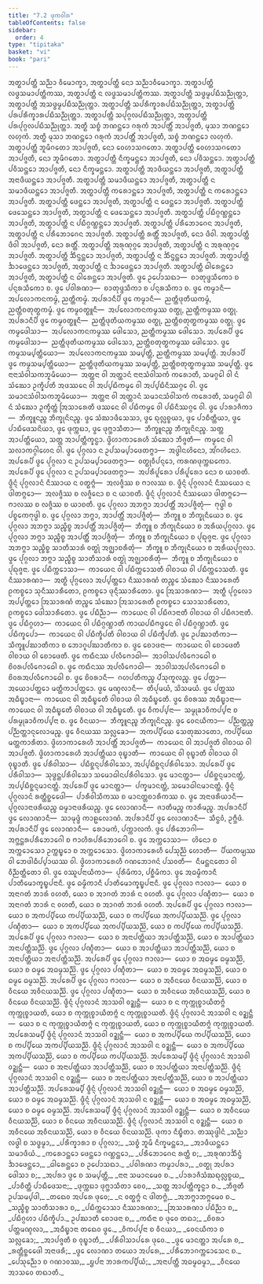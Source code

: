 ```yaml
---
title: "7.2 ᨴᩩᨠᩅᩤᩁ"
tableOfContents: false
sidebar:
  order: 4
type: "tipitaka"
basket: "vi"
book: "pari"
---
```



<DynamicBreadcrumb />

<Division number="322" book="pari">

<Paragraph number="1446" book="pari">
ᩋᨲ᩠ᨳᩣᨸᨲ᩠ᨲᩥ ᩈᨬ᩠ᨬᩣ ᩅᩥᨾᩮᩣᨠ᩠ᨡᩣ, ᩋᨲ᩠ᨳᩣᨸᨲ᩠ᨲᩥ ᨶᩮᩣ ᩈᨬ᩠ᨬᩣᩅᩥᨾᩮᩣᨠ᩠ᨡᩣ. ᩋᨲ᩠ᨳᩣᨸᨲ᩠ᨲᩥ ᩃᨴ᩠ᨵᩈᨾᩣᨸᨲ᩠ᨲᩥᨠᩔ, ᩋᨲ᩠ᨳᩣᨸᨲ᩠ᨲᩥ ᨶ ᩃᨴ᩠ᨵᩈᨾᩣᨸᨲ᩠ᨲᩥᨠᩔ. ᩋᨲ᩠ᨳᩣᨸᨲ᩠ᨲᩥ ᩈᨴ᩠ᨵᨾ᩠ᨾᨸᨭᩥᩈᨬ᩠ᨬᩩᨲ᩠ᨲᩣ, ᩋᨲ᩠ᨳᩣᨸᨲ᩠ᨲᩥ ᩋᩈᨴ᩠ᨵᨾ᩠ᨾᨸᨭᩥᩈᨬ᩠ᨬᩩᨲ᩠ᨲᩣ. ᩋᨲ᩠ᨳᩣᨸᨲ᩠ᨲᩥ ᩈᨸᩁᩥᨠ᩠ᨡᩣᩁᨸᨭᩥᩈᨬ᩠ᨬᩩᨲ᩠ᨲᩣ, ᩋᨲ᩠ᨳᩣᨸᨲ᩠ᨲᩥ ᨸᩁᨸᩁᩥᨠ᩠ᨡᩣᩁᨸᨭᩥᩈᨬ᩠ᨬᩩᨲ᩠ᨲᩣ. ᩋᨲ᩠ᨳᩣᨸᨲ᩠ᨲᩥ ᩈᨸᩩᨣ᩠ᨣᩃᨸᨭᩥᩈᨬ᩠ᨬᩩᨲ᩠ᨲᩣ, ᩋᨲ᩠ᨳᩣᨸᨲ᩠ᨲᩥ ᨸᩁᨸᩩᨣ᩠ᨣᩃᨸᨭᩥᩈᨬ᩠ᨬᩩᨲ᩠ᨲᩣ. ᩋᨲ᩠ᨳᩥ ᩈᨧ᩠ᨧᩴ ᨽᨱᨶ᩠ᨲᩮᩣ ᨣᩁᩩᨠᩴ ᩋᩣᨸᨲ᩠ᨲᩥᩴ ᩋᩣᨸᨩ᩠ᨩᨲᩥ, ᨾᩩᩈᩣ ᨽᨱᨶ᩠ᨲᩮᩣ ᩃᩉᩩᨠᩴ. ᩋᨲ᩠ᨳᩥ ᨾᩩᩈᩣ ᨽᨱᨶ᩠ᨲᩮᩣ ᨣᩁᩩᨠᩴ ᩋᩣᨸᨲ᩠ᨲᩥᩴ ᩋᩣᨸᨩ᩠ᨩᨲᩥ, ᩈᨧ᩠ᨧᩴ ᨽᨱᨶ᩠ᨲᩮᩣ ᩃᩉᩩᨠᩴ. ᩋᨲ᩠ᨳᩣᨸᨲ᩠ᨲᩥ ᨽᩪᨾᩥᨣᨲᩮᩣ ᩋᩣᨸᨩ᩠ᨩᨲᩥ, ᨶᩮᩣ ᩅᩮᩉᩣᩈᨣᨲᩮᩣ. ᩋᨲ᩠ᨳᩣᨸᨲ᩠ᨲᩥ ᩅᩮᩉᩣᩈᨣᨲᩮᩣ ᩋᩣᨸᨩ᩠ᨩᨲᩥ, ᨶᩮᩣ ᨽᩪᨾᩥᨣᨲᩮᩣ. ᩋᨲ᩠ᨳᩣᨸᨲ᩠ᨲᩥ ᨶᩥᨠ᩠ᨡᨾᨶ᩠ᨲᩮᩣ ᩋᩣᨸᨩ᩠ᨩᨲᩥ, ᨶᩮᩣ ᨸᩅᩥᩈᨶ᩠ᨲᩮᩣ. ᩋᨲ᩠ᨳᩣᨸᨲ᩠ᨲᩥ ᨸᩅᩥᩈᨶ᩠ᨲᩮᩣ ᩋᩣᨸᨩ᩠ᨩᨲᩥ, ᨶᩮᩣ ᨶᩥᨠ᩠ᨡᨾᨶ᩠ᨲᩮᩣ. ᩋᨲ᩠ᨳᩣᨸᨲ᩠ᨲᩥ ᩋᩣᨴᩥᨿᨶ᩠ᨲᩮᩣ ᩋᩣᨸᨩ᩠ᨩᨲᩥ, ᩋᨲ᩠ᨳᩣᨸᨲ᩠ᨲᩥ ᩋᨶᩣᨴᩥᨿᨶ᩠ᨲᩮᩣ ᩋᩣᨸᨩ᩠ᨩᨲᩥ. ᩋᨲ᩠ᨳᩣᨸᨲ᩠ᨲᩥ ᩈᨾᩣᨴᩥᨿᨶ᩠ᨲᩮᩣ ᩋᩣᨸᨩ᩠ᨩᨲᩥ, ᩋᨲ᩠ᨳᩣᨸᨲ᩠ᨲᩥ ᨶ ᩈᨾᩣᨴᩥᨿᨶ᩠ᨲᩮᩣ ᩋᩣᨸᨩ᩠ᨩᨲᩥ. ᩋᨲ᩠ᨳᩣᨸᨲ᩠ᨲᩥ ᨠᩁᩮᩣᨶ᩠ᨲᩮᩣ ᩋᩣᨸᨩ᩠ᨩᨲᩥ, ᩋᨲ᩠ᨳᩣᨸᨲ᩠ᨲᩥ ᨶ ᨠᩁᩮᩣᨶ᩠ᨲᩮᩣ ᩋᩣᨸᨩ᩠ᨩᨲᩥ. ᩋᨲ᩠ᨳᩣᨸᨲ᩠ᨲᩥ ᨴᩮᨶ᩠ᨲᩮᩣ ᩋᩣᨸᨩ᩠ᨩᨲᩥ, ᩋᨲ᩠ᨳᩣᨸᨲ᩠ᨲᩥ ᨶ ᨴᩮᨶ᩠ᨲᩮᩣ ᩋᩣᨸᨩ᩠ᨩᨲᩥ. ᩋᨲ᩠ᨳᩣᨸᨲ᩠ᨲᩥ ᨴᩮᩈᩮᨶ᩠ᨲᩮᩣ ᩋᩣᨸᨩ᩠ᨩᨲᩥ, ᩋᨲ᩠ᨳᩣᨸᨲ᩠ᨲᩥ ᨶ ᨴᩮᩈᩮᨶ᩠ᨲᩮᩣ ᩋᩣᨸᨩ᩠ᨩᨲᩥ. ᩋᨲ᩠ᨳᩣᨸᨲ᩠ᨲᩥ ᨸᨭᩥᨣ᩠ᨣᨱ᩠ᩉᨶ᩠ᨲᩮᩣ ᩋᩣᨸᨩ᩠ᨩᨲᩥ, ᩋᨲ᩠ᨳᩣᨸᨲ᩠ᨲᩥ ᨶ ᨸᨭᩥᨣ᩠ᨣᨱ᩠ᩉᨶ᩠ᨲᩮᩣ ᩋᩣᨸᨩ᩠ᨩᨲᩥ. ᩋᨲ᩠ᨳᩣᨸᨲ᩠ᨲᩥ ᨸᩁᩥᨽᩮᩣᨣᩮᨶ ᩋᩣᨸᨩ᩠ᨩᨲᩥ, ᩋᨲ᩠ᨳᩣᨸᨲ᩠ᨲᩥ ᨶ ᨸᩁᩥᨽᩮᩣᨣᩮᨶ ᩋᩣᨸᨩ᩠ᨩᨲᩥ. ᩋᨲ᩠ᨳᩣᨸᨲ᩠ᨲᩥ ᩁᨲ᩠ᨲᩥᩴ ᩋᩣᨸᨩ᩠ᨩᨲᩥ, ᨶᩮᩣ ᨴᩥᩅᩤ. ᩋᨲ᩠ᨳᩣᨸᨲ᩠ᨲᩥ ᨴᩥᩅᩤ ᩋᩣᨸᨩ᩠ᨩᨲᩥ, ᨶᩮᩣ ᩁᨲ᩠ᨲᩥᩴ. ᩋᨲ᩠ᨳᩣᨸᨲ᩠ᨲᩥ ᩋᩁᩩᨱᩩᨣ᩠ᨣᩮ ᩋᩣᨸᨩ᩠ᨩᨲᩥ, ᩋᨲ᩠ᨳᩣᨸᨲ᩠ᨲᩥ ᨶ ᩋᩁᩩᨱᩩᨣ᩠ᨣᩮ ᩋᩣᨸᨩ᩠ᨩᨲᩥ. ᩋᨲ᩠ᨳᩣᨸᨲ᩠ᨲᩥ ᨨᩥᨶ᩠ᨴᨶ᩠ᨲᩮᩣ ᩋᩣᨸᨩ᩠ᨩᨲᩥ, ᩋᨲ᩠ᨳᩣᨸᨲ᩠ᨲᩥ ᨶ ᨨᩥᨶ᩠ᨴᨶ᩠ᨲᩮᩣ ᩋᩣᨸᨩ᩠ᨩᨲᩥ. ᩋᨲ᩠ᨳᩣᨸᨲ᩠ᨲᩥ ᨨᩣᨴᩮᨶ᩠ᨲᩮᩣ ᩋᩣᨸᨩ᩠ᨩᨲᩥ, ᩋᨲ᩠ᨳᩣᨸᨲ᩠ᨲᩥ ᨶ ᨨᩣᨴᩮᨶ᩠ᨲᩮᩣ ᩋᩣᨸᨩ᩠ᨩᨲᩥ. ᩋᨲ᩠ᨳᩣᨸᨲ᩠ᨲᩥ ᨵᩤᩁᩮᨶ᩠ᨲᩮᩣ ᩋᩣᨸᨩ᩠ᨩᨲᩥ, ᩋᨲ᩠ᨳᩣᨸᨲ᩠ᨲᩥ ᨶ ᨵᩤᩁᩮᨶ᩠ᨲᩮᩣ ᩋᩣᨸᨩ᩠ᨩᨲᩥ.
</Paragraph>

<Paragraph number="1447" book="pari">
ᨴ᩠ᩅᩮ ᩏᨸᩮᩣᩈᨳᩣ—  ᨧᩣᨲᩩᨴ᩠ᨴᩈᩥᨠᩮᩣ ᨧ ᨸᨶ᩠ᨶᩁᩈᩥᨠᩮᩣ ᨧ. ᨴ᩠ᩅᩮ ᨸᩅᩤᩁᨱᩣ—  ᨧᩣᨲᩩᨴ᩠ᨴᩈᩥᨠᩣ ᨧ ᨸᨶ᩠ᨶᩁᩈᩥᨠᩣ ᨧ. ᨴ᩠ᩅᩮ ᨠᨾ᩠ᨾᩣᨶᩥ—  ᩋᨸᩃᩮᩣᨠᨶᨠᨾ᩠ᨾᩴ, ᨬᨲ᩠ᨲᩥᨠᨾ᩠ᨾᩴ. ᩋᨸᩁᩣᨶᩥᨸᩥ ᨴ᩠ᩅᩮ ᨠᨾ᩠ᨾᩣᨶᩥ—  ᨬᨲ᩠ᨲᩥᨴᩩᨲᩥᨿᨠᨾ᩠ᨾᩴ, ᨬᨲ᩠ᨲᩥᨧᨲᩩᨲ᩠ᨳᨠᨾ᩠ᨾᩴ. ᨴ᩠ᩅᩮ ᨠᨾ᩠ᨾᩅᨲ᩠ᨳᩪᨶᩥ—  ᩋᨸᩃᩮᩣᨠᨶᨠᨾ᩠ᨾᩔ ᩅᨲ᩠ᨳᩩ, ᨬᨲ᩠ᨲᩥᨠᨾ᩠ᨾᩔ ᩅᨲ᩠ᨳᩩ. ᩋᨸᩁᩣᨶᩥᨸᩥ ᨴ᩠ᩅᩮ ᨠᨾ᩠ᨾᩅᨲ᩠ᨳᩪᨶᩥ—  ᨬᨲ᩠ᨲᩥᨴᩩᨲᩥᨿᨠᨾ᩠ᨾᩔ ᩅᨲ᩠ᨳᩩ, ᨬᨲ᩠ᨲᩥᨧᨲᩩᨲ᩠ᨳᨠᨾ᩠ᨾᩔ ᩅᨲ᩠ᨳᩩ. ᨴ᩠ᩅᩮ ᨠᨾ᩠ᨾᨴᩮᩤᩈᩣ—  ᩋᨸᩃᩮᩣᨠᨶᨠᨾ᩠ᨾᩔ ᨴᩮᩤᩈᩮᩣ, ᨬᨲ᩠ᨲᩥᨠᨾ᩠ᨾᩔ ᨴᩮᩤᩈᩮᩣ. ᩋᨸᩁᩮᨸᩥ ᨴ᩠ᩅᩮ ᨠᨾ᩠ᨾᨴᩮᩤᩈᩣ—  ᨬᨲ᩠ᨲᩥᨴᩩᨲᩥᨿᨠᨾ᩠ᨾᩔ ᨴᩮᩤᩈᩮᩣ, ᨬᨲ᩠ᨲᩥᨧᨲᩩᨲ᩠ᨳᨠᨾ᩠ᨾᩔ ᨴᩮᩤᩈᩮᩣ. ᨴ᩠ᩅᩮ ᨠᨾ᩠ᨾᩈᨾ᩠ᨸᨲ᩠ᨲᩥᨿᩮᩣ—  ᩋᨸᩃᩮᩣᨠᨶᨠᨾ᩠ᨾᩔ ᩈᨾ᩠ᨸᨲ᩠ᨲᩥ, ᨬᨲ᩠ᨲᩥᨠᨾ᩠ᨾᩔ ᩈᨾ᩠ᨸᨲ᩠ᨲᩥ. ᩋᨸᩁᩣᨸᩥ ᨴ᩠ᩅᩮ ᨠᨾ᩠ᨾᩈᨾ᩠ᨸᨲ᩠ᨲᩥᨿᩮᩣ—  ᨬᨲ᩠ᨲᩥᨴᩩᨲᩥᨿᨠᨾ᩠ᨾᩔ ᩈᨾ᩠ᨸᨲ᩠ᨲᩥ, ᨬᨲ᩠ᨲᩥᨧᨲᩩᨲ᩠ᨳᨠᨾ᩠ᨾᩔ ᩈᨾ᩠ᨸᨲ᩠ᨲᩥ. ᨴ᩠ᩅᩮ ᨶᩣᨶᩣᩈᩴᩅᩤᩈᨠᨽᩪᨾᩥᨿᩮᩣ—  ᩋᨲ᩠ᨲᨶᩣ ᩅᩤ ᩋᨲ᩠ᨲᩣᨶᩴ ᨶᩣᨶᩣᩈᩴᩅᩤᩈᨠᩴ ᨠᩁᩮᩣᨲᩥ, ᩈᨾᨣ᩠ᨣᩮᩤ ᩅᩤ ᨶᩴ ᩈᩴᨥᩮᩣ ᩏᨠ᩠ᨡᩥᨸᨲᩥ ᩋᨴᩔᨶᩮ ᩅᩤ ᩋᨸ᩠ᨸᨭᩥᨠᨾ᩠ᨾᩮ ᩅᩤ ᩋᨸ᩠ᨸᨭᩥᨶᩥᩔᨣ᩠ᨣᩮ ᩅᩤ. ᨴ᩠ᩅᩮ ᩈᨾᩣᨶᩈᩴᩅᩤᩈᨠᨽᩪᨾᩥᨿᩮᩣ—  ᩋᨲ᩠ᨲᨶᩣ ᩅᩤ ᩋᨲ᩠ᨲᩣᨶᩴ ᩈᨾᩣᨶᩈᩴᩅᩤᩈᨠᩴ ᨠᩁᩮᩣᨲᩥ, ᩈᨾᨣ᩠ᨣᩮᩤ ᩅᩤ ᨶᩴ ᩈᩴᨥᩮᩣ ᩏᨠ᩠ᨡᩥᨲ᩠ᨲᩴ ᩒᩈᩣᩁᩮᨲᩥ ᨴᩔᨶᩮ ᩅᩤ ᨸᨭᩥᨠᨾ᩠ᨾᩮ ᩅᩤ ᨸᨭᩥᨶᩥᩔᨣ᩠ᨣᩮ ᩅᩤ. ᨴ᩠ᩅᩮ ᨸᩣᩁᩣᨩᩥᨠᩣ—  ᨽᩥᨠ᩠ᨡᩪᨶᨬ᩠ᨧ ᨽᩥᨠ᩠ᨡᩩᨶᩦᨶᨬ᩠ᨧ. ᨴ᩠ᩅᩮ ᩈᩴᨥᩣᨴᩥᩈᩮᩈᩣ, ᨴ᩠ᩅᩮ ᨳᩩᩃᩖᨧ᩠ᨧᨿᩣ, ᨴ᩠ᩅᩮ ᨸᩣᨧᩥᨲ᩠ᨲᩥᨿᩣ, ᨴ᩠ᩅᩮ ᨸᩣᨭᩥᨴᩮᩈᨶᩦᨿᩣ, ᨴ᩠ᩅᩮ ᨴᩩᨠ᩠ᨠᨭᩣ, ᨴ᩠ᩅᩮ ᨴᩩᨻ᩠ᨽᩣᩈᩥᨲᩣ—  ᨽᩥᨠ᩠ᨡᩪᨶᨬ᩠ᨧ ᨽᩥᨠ᩠ᨡᩩᨶᩦᨶᨬ᩠ᨧ. ᩈᨲ᩠ᨲ ᩋᩣᨸᨲ᩠ᨲᩥᨿᩮᩣ, ᩈᨲ᩠ᨲ ᩋᩣᨸᨲ᩠ᨲᩥᨠ᩠ᨡᨶ᩠ᨵᩣ. ᨴ᩠ᩅᩦᩉᩣᨠᩣᩁᩮᩉᩥ ᩈᩴᨥᩮᩣ ᨽᩥᨩ᩠ᨩᨲᩥ—  ᨠᨾ᩠ᨾᩮᨶ ᩅᩤ ᩈᩃᩣᨠᨣ᩠ᨣᩤᩉᩮᨶ ᩅᩤ.
</Paragraph>

<Paragraph number="1448" book="pari">
ᨴ᩠ᩅᩮ ᨸᩩᨣ᩠ᨣᩃᩣ ᨶ ᩏᨸᩈᨾ᩠ᨸᩣᨴᩮᨲᨻ᩠ᨻᩣ—  ᩋᨴ᩠ᨵᩤᨶᩉᩦᨶᩮᩣ, ᩋᩘᨣᩉᩦᨶᩮᩣ. ᩋᨸᩁᩮᨸᩥ ᨴ᩠ᩅᩮ ᨸᩩᨣ᩠ᨣᩃᩣ ᨶ ᩏᨸᩈᨾ᩠ᨸᩣᨴᩮᨲᨻ᩠ᨻᩣ—  ᩅᨲ᩠ᨳᩩᩅᩥᨸᨶ᩠ᨶᩮᩣ, ᨠᩁᨱᨴᩩᨠ᩠ᨠᨭᨠᩮᩣ. ᩋᨸᩁᩮᨸᩥ ᨴ᩠ᩅᩮ ᨸᩩᨣ᩠ᨣᩃᩣ ᨶ ᩏᨸᩈᨾ᩠ᨸᩣᨴᩮᨲᨻ᩠ᨻᩣ—  ᩋᨸᩁᩥᨸᩪᩁᩮᩣ ᨸᩁᩥᨸᩪᩁᩮᩣ ᨶᩮᩣ ᨧ ᨿᩣᨧᨲᩥ. ᨴ᩠ᩅᩥᨶ᩠ᨶᩴ ᨸᩩᨣ᩠ᨣᩃᩣᨶᩴ ᨶᩥᩔᩣᨿ ᨶ ᩅᨲ᩠ᨳᨻ᩠ᨻᩴ—  ᩋᩃᨩ᩠ᨩᩥᩔ ᨧ ᨻᩣᩃᩔ ᨧ. ᨴ᩠ᩅᩥᨶ᩠ᨶᩴ ᨸᩩᨣ᩠ᨣᩃᩣᨶᩴ ᨶᩥᩔᨿᩮᩣ ᨶ ᨴᩤᨲᨻ᩠ᨻᩮᩣ—  ᩋᩃᨩ᩠ᨩᩥᩔ ᨧ ᩃᨩ᩠ᨩᩥᨶᩮᩣ ᨧ ᨶ ᨿᩣᨧᨲᩥ. ᨴ᩠ᩅᩥᨶ᩠ᨶᩴ ᨸᩩᨣ᩠ᨣᩃᩣᨶᩴ ᨶᩥᩔᨿᩮᩣ ᨴᩤᨲᨻ᩠ᨻᩮᩣ—  ᨻᩣᩃᩔ ᨧ ᩃᨩ᩠ᨩᩥᩔ ᨧ ᨿᩣᨧᨲᩥ. ᨴ᩠ᩅᩮ ᨸᩩᨣ᩠ᨣᩃᩣ ᩋᨽᨻ᩠ᨻᩣ ᩋᩣᨸᨲ᩠ᨲᩥᩴ ᩋᩣᨸᨩ᩠ᨩᩥᨲᩩᩴ—  ᨻᩩᨴ᩠ᨵᩤ ᨧ ᨸᨧ᩠ᨧᩮᨠᨻᩩᨴ᩠ᨵᩤ ᨧ. ᨴ᩠ᩅᩮ ᨸᩩᨣ᩠ᨣᩃᩣ ᨽᨻ᩠ᨻᩣ, ᩋᩣᨸᨲ᩠ᨲᩥᩴ ᩋᩣᨸᨩ᩠ᨩᩥᨲᩩᩴ—  ᨽᩥᨠ᩠ᨡᩪ ᨧ ᨽᩥᨠ᩠ᨡᩩᨶᩥᨿᩮᩣ ᨧ. ᨴ᩠ᩅᩮ ᨸᩩᨣ᩠ᨣᩃᩣ ᩋᨽᨻ᩠ᨻᩣ ᩈᨬ᩠ᨧᩥᨧ᩠ᨧ ᩋᩣᨸᨲ᩠ᨲᩥᩴ ᩋᩣᨸᨩ᩠ᨩᩥᨲᩩᩴ—  ᨽᩥᨠ᩠ᨡᩪ ᨧ ᨽᩥᨠ᩠ᨡᩩᨶᩥᨿᩮᩣ ᨧ ᩋᩁᩥᨿᨸᩩᨣ᩠ᨣᩃᩣ. ᨴ᩠ᩅᩮ ᨸᩩᨣ᩠ᨣᩃᩣ ᨽᨻ᩠ᨻᩣ ᩈᨬ᩠ᨧᩥᨧ᩠ᨧ ᩋᩣᨸᨲ᩠ᨲᩥᩴ ᩋᩣᨸᨩ᩠ᨩᩥᨲᩩᩴ—  ᨽᩥᨠ᩠ᨡᩪ ᨧ ᨽᩥᨠ᩠ᨡᩩᨶᩥᨿᩮᩣ ᨧ ᨸᩩᨳᩩᨩ᩠ᨩᨶᩣ. ᨴ᩠ᩅᩮ ᨸᩩᨣ᩠ᨣᩃᩣ ᩋᨽᨻ᩠ᨻᩣ ᩈᨬ᩠ᨧᩥᨧ᩠ᨧ ᩈᩣᨲᩥᩈᩣᩁᩴ ᩅᨲ᩠ᨳᩩᩴ ᩋᨩ᩠ᨫᩣᨧᩁᩥᨲᩩᩴ—  ᨽᩥᨠ᩠ᨡᩪ ᨧ ᨽᩥᨠ᩠ᨡᩩᨶᩥᨿᩮᩣ ᨧ ᩋᩁᩥᨿᨸᩩᨣ᩠ᨣᩃᩣ. ᨴ᩠ᩅᩮ ᨸᩩᨣ᩠ᨣᩃᩣ ᨽᨻ᩠ᨻᩣ ᩈᨬ᩠ᨧᩥᨧ᩠ᨧ ᩈᩣᨲᩥᩈᩣᩁᩴ ᩅᨲ᩠ᨳᩩᩴ ᩋᨩ᩠ᨫᩣᨧᩁᩥᨲᩩᩴ—  ᨽᩥᨠ᩠ᨡᩪ ᨧ ᨽᩥᨠ᩠ᨡᩩᨶᩥᨿᩮᩣ ᨧ ᨸᩩᨳᩩᨩ᩠ᨩᨶᩣ.
</Paragraph>

<Paragraph number="1449" book="pari">
ᨴ᩠ᩅᩮ ᨸᨭᩥᨠ᩠ᨠᩮᩣᩈᩣ—  ᨠᩣᨿᩮᨶ ᩅᩤ ᨸᨭᩥᨠ᩠ᨠᩮᩣᩈᨲᩥ ᩅᩤᨧᩣᨿ ᩅᩤ ᨸᨭᩥᨠ᩠ᨠᩮᩣᩈᨲᩥ. ᨴ᩠ᩅᩮ ᨶᩥᩔᩣᩁᨱᩣ—  ᩋᨲ᩠ᨳᩥ ᨸᩩᨣ᩠ᨣᩃᩮᩣ ᩋᨸ᩠ᨸᨲ᩠ᨲᩮᩣ ᨶᩥᩔᩣᩁᨱᩴ ᨲᨬ᩠ᨧᩮ ᩈᩴᨥᩮᩣ ᨶᩥᩔᩣᩁᩮᨲᩥ ᩑᨠᨧ᩠ᨧᩮᩣ ᩈᩩᨶᩥᩔᩣᩁᩥᨲᩮᩣ, ᩑᨠᨧ᩠ᨧᩮᩣ ᨴᩩᨶ᩠ᨶᩥᩔᩣᩁᩥᨲᩮᩣ. ᨴ᩠ᩅᩮ ᩒᩈᩣᩁᨱᩣ—  ᩋᨲ᩠ᨳᩥ ᨸᩩᨣ᩠ᨣᩃᩮᩣ ᩋᨸ᩠ᨸᨲ᩠ᨲᩮᩣ ᩒᩈᩣᩁᨱᩴ ᨲᨬ᩠ᨧᩮ ᩈᩴᨥᩮᩣ ᩒᩈᩣᩁᩮᨲᩥ ᩑᨠᨧ᩠ᨧᩮᩣ ᩈᩮᩣᩈᩣᩁᩥᨲᩮᩣ, ᩑᨠᨧ᩠ᨧᩮᩣ ᨴᩮᩤᩈᩣᩁᩥᨲᩮᩣ. ᨴ᩠ᩅᩮ ᨸᨭᩥᨬ᩠ᨬᩣ—  ᨠᩣᨿᩮᨶ ᩅᩤ ᨸᨭᩥᨩᩣᨶᩣᨲᩥ ᩅᩤᨧᩣᨿ ᩅᩤ ᨸᨭᩥᨩᩣᨶᩣᨲᩥ. ᨴ᩠ᩅᩮ ᨸᨭᩥᨣ᩠ᨣᩉᩣ—  ᨠᩣᨿᩮᨶ ᩅᩤ ᨸᨭᩥᨣ᩠ᨣᨱ᩠ᩉᩣᨲᩥ ᨠᩣᨿᨸᨭᩥᨻᨴ᩠ᨵᩮᨶ ᩅᩤ ᨸᨭᩥᨣ᩠ᨣᨱ᩠ᩉᩣᨲᩥ. ᨴ᩠ᩅᩮ ᨸᨭᩥᨠ᩠ᨡᩮᨸᩣ—  ᨠᩣᨿᩮᨶ ᩅᩤ ᨸᨭᩥᨠ᩠ᨡᩥᨸᨲᩥ ᩅᩤᨧᩣᨿ ᩅᩤ ᨸᨭᩥᨠ᩠ᨡᩥᨸᨲᩥ. ᨴ᩠ᩅᩮ ᩏᨸᨥᩣᨲᩥᨠᩣ—  ᩈᩥᨠ᩠ᨡᩪᨸᨥᩣᨲᩥᨠᩣ ᨧ ᨽᩮᩣᨣᩪᨸᨥᩣᨲᩥᨠᩣ ᨧ. ᨴ᩠ᩅᩮ ᨧᩮᩣᨴᨶᩣ—  ᨠᩣᨿᩮᨶ ᩅᩤ ᨧᩮᩣᨴᩮᨲᩥ ᩅᩤᨧᩣᨿ ᩅᩤ ᨧᩮᩣᨴᩮᨲᩥ. ᨴ᩠ᩅᩮ ᨠᨳᩥᨶᩔ ᨸᩃᩥᨻᩮᩣᨵᩤ—  ᩋᩣᩅᩤᩈᨸᩃᩥᨻᩮᩣᨵᩮᩤ ᨧ ᨧᩦᩅᩁᨸᩃᩥᨻᩮᩣᨵᩮᩤ ᨧ. ᨴ᩠ᩅᩮ ᨠᨳᩥᨶᩔ ᩋᨸᩃᩥᨻᩮᩣᨵᩤ—  ᩋᩣᩅᩤᩈᩋᨸᩃᩥᨻᩮᩣᨵᩮᩤ ᨧ ᨧᩦᩅᩁᩋᨸᩃᩥᨻᩮᩣᨵᩮᩤ ᨧ. ᨴ᩠ᩅᩮ ᨧᩦᩅᩁᩣᨶᩥ—  ᨣᩉᨸᨲᩥᨠᨬ᩠ᨧ ᨸᩴᩈᩩᨠᩪᩃᨬ᩠ᨧ. ᨴ᩠ᩅᩮ ᨸᨲ᩠ᨲᩣ—  ᩋᨿᩮᩣᨸᨲ᩠ᨲᩮᩣ ᨾᨲ᩠ᨲᩥᨠᩣᨸᨲ᩠ᨲᩮᩣ. ᨴ᩠ᩅᩮ ᨾᨱ᩠ᨯᩃᩣᨶᩥ—  ᨲᩥᨸᩩᨾᨿᩴ, ᩈᩦᩈᨾᨿᩴ. ᨴ᩠ᩅᩮ ᨸᨲ᩠ᨲᩔ ᩋᨵᩥᨭ᩠ᨮᩣᨶᩣ—  ᨠᩣᨿᩮᨶ ᩅᩤ ᩋᨵᩥᨭ᩠ᨮᩮᨲᩥ ᩅᩤᨧᩣᨿ ᩅᩤ ᩋᨵᩥᨭ᩠ᨮᩮᨲᩥ. ᨴ᩠ᩅᩮ ᨧᩦᩅᩁᩔ ᩋᨵᩥᨭ᩠ᨮᩣᨶᩣ—  ᨠᩣᨿᩮᨶ ᩅᩤ ᩋᨵᩥᨭ᩠ᨮᩮᨲᩥ ᩅᩤᨧᩣᨿ ᩅᩤ ᩋᨵᩥᨭ᩠ᨮᩮᨲᩥ. ᨴ᩠ᩅᩮ ᩅᩥᨠᨸ᩠ᨸᨶᩣ—  ᩈᨾ᩠ᨾᩩᨡᩣᩅᩥᨠᨸ᩠ᨸᨶᩣ ᨧ ᨸᩁᨾ᩠ᨾᩩᨡᩣᩅᩥᨠᨸ᩠ᨸᨶᩣ ᨧ. ᨴ᩠ᩅᩮ ᩅᩥᨶᨿᩣ—  ᨽᩥᨠ᩠ᨡᩪᨶᨬ᩠ᨧ ᨽᩥᨠ᩠ᨡᩩᨶᩦᨶᨬ᩠ᨧ. ᨴ᩠ᩅᩮ ᩅᩮᨶᨿᩥᨠᩣ—  ᨸᨬ᩠ᨬᨲ᩠ᨲᨬ᩠ᨧ ᨸᨬ᩠ᨬᨲ᩠ᨲᩣᨶᩩᩃᩮᩣᨾᨬ᩠ᨧ. ᨴ᩠ᩅᩮ ᩅᩥᨶᨿᩔ ᩈᩃᩖᩮᨡᩣ—  ᩋᨠᨸ᩠ᨸᩥᨿᩮ ᩈᩮᨲᩩᨥᩣᨲᩮᩣ, ᨠᨸ᩠ᨸᩥᨿᩮ ᨾᨲ᩠ᨲᨠᩣᩁᩥᨲᩣ. ᨴ᩠ᩅᩦᩉᩣᨠᩣᩁᩮᩉᩥ ᩋᩣᨸᨲ᩠ᨲᩥᩴ ᩋᩣᨸᨩ᩠ᨩᨲᩥ—  ᨠᩣᨿᩮᨶ ᩅᩤ ᩋᩣᨸᨩ᩠ᨩᨲᩥ ᩅᩤᨧᩣᨿ ᩅᩤ ᩋᩣᨸᨩ᩠ᨩᨲᩥ. ᨴ᩠ᩅᩦᩉᩣᨠᩣᩁᩮᩉᩥ ᩋᩣᨸᨲ᩠ᨲᩥᨿᩣ ᩅᩩᨭ᩠ᨮᩣᨲᩥ—  ᨠᩣᨿᩮᨶ ᩅᩤ ᩅᩩᨭ᩠ᨮᩣᨲᩥ ᩅᩤᨧᩣᨿ ᩅᩤ ᩅᩩᨭ᩠ᨮᩣᨲᩥ. ᨴ᩠ᩅᩮ ᨸᩁᩥᩅᩤᩈᩣ—  ᨸᨭᩥᨧ᩠ᨨᨶ᩠ᨶᨸᩁᩥᩅᩤᩈᩮᩣ, ᩋᨸ᩠ᨸᨭᩥᨧ᩠ᨨᨶ᩠ᨶᨸᩁᩥᩅᩤᩈᩮᩣ. ᩋᨸᩁᩮᨸᩥ ᨴ᩠ᩅᩮ ᨸᩁᩥᩅᩤᩈᩣ—  ᩈᩩᨴ᩠ᨵᨶ᩠ᨲᨸᩁᩥᩅᩤᩈᩮᩣ ᩈᨾᩮᩣᨵᩤᨶᨸᩁᩥᩅᩤᩈᩮᩣ. ᨴ᩠ᩅᩮ ᨾᩣᨶᨲ᩠ᨲᩣ—  ᨸᨭᩥᨧ᩠ᨨᨶ᩠ᨶᨾᩣᨶᨲ᩠ᨲᩴ, ᩋᨸ᩠ᨸᨭᩥᨧ᩠ᨨᨶ᩠ᨶᨾᩣᨶᨲ᩠ᨲᩴ. ᩋᨸᩁᩮᨸᩥ ᨴ᩠ᩅᩮ ᨾᩣᨶᨲ᩠ᨲᩣ—  ᨸᨠ᩠ᨡᨾᩣᨶᨲ᩠ᨲᩴ, ᩈᨾᩮᩣᨵᩤᨶᨾᩣᨶᨲ᩠ᨲᩴ. ᨴ᩠ᩅᩥᨶ᩠ᨶᩴ ᨸᩩᨣ᩠ᨣᩃᩣᨶᩴ ᩁᨲ᩠ᨲᩥᨧ᩠ᨨᩮᨴᩮᩤ—  ᨸᩣᩁᩥᩅᩤᩈᩥᨠᩔ ᨧ ᨾᩣᨶᨲ᩠ᨲᨧᩣᩁᩥᨠᩔ ᨧ. ᨴ᩠ᩅᩮ ᩋᨶᩣᨴᩁᩥᨿᩣᨶᩥ—  ᨸᩩᨣ᩠ᨣᩃᩣᨶᩣᨴᩁᩥᨿᨬ᩠ᨧ ᨵᨾ᩠ᨾᩣᨶᩣᨴᩁᩥᨿᨬ᩠ᨧ. ᨴ᩠ᩅᩮ ᩃᩮᩣᨱᩣᨶᩥ—  ᨩᩣᨲᩥᨾᨬ᩠ᨧ ᨠᩣᩁᩥᨾᨬ᩠ᨧ. ᩋᨸᩁᩣᨶᩥᨸᩥ ᨴ᩠ᩅᩮ ᩃᩮᩣᨱᩣᨶᩥ—  ᩈᩣᨾᩩᨴ᩠ᨴᩴ ᨠᩣᩊᩃᩮᩣᨱᩴ. ᩋᨸᩁᩣᨶᩥᨸᩥ ᨴ᩠ᩅᩮ ᩃᩮᩣᨱᩣᨶᩥ—  ᩈᩥᨶ᩠ᨵᩅᩴ, ᩏᨻ᩠ᨽᩥᨴᩴ. ᩋᨸᩁᩣᨶᩥᨸᩥ ᨴ᩠ᩅᩮ ᩃᩮᩣᨱᩣᨶᩥ—  ᩁᩮᩣᨾᨠᩴ, ᨸᨠ᩠ᨠᩣᩃᨠᩴ. ᨴ᩠ᩅᩮ ᨸᩁᩥᨽᩮᩣᨣᩤ—  ᩋᨻ᩠ᨽᨶ᩠ᨲᩁᨸᩁᩥᨽᩮᩣᨣᩮᩤ ᨧ ᨻᩣᩉᩥᩁᨸᩁᩥᨽᩮᩣᨣᩮᩤ ᨧ. ᨴ᩠ᩅᩮ ᩋᨠ᩠ᨠᩮᩣᩈᩣ—  ᩉᩦᨶᩮᩣ ᨧ ᩋᨠ᩠ᨠᩮᩣᩈᩮᩣ ᩏᨠ᩠ᨠᨭ᩠ᨮᩮᩣ ᨧ ᩋᨠ᩠ᨠᩮᩣᩈᩮᩣ. ᨴ᩠ᩅᩦᩉᩣᨠᩣᩁᩮᩉᩥ ᨸᩮᩈᩩᨬ᩠ᨬᩴ ᩉᩮᩣᨲᩥ—  ᨸᩥᨿᨠᨾ᩠ᨿᩔ ᩅᩤ ᨽᩮᨴᩤᨵᩥᨸ᩠ᨸᩣᨿᩔ ᩅᩤ. ᨴ᩠ᩅᩦᩉᩣᨠᩣᩁᩮᩉᩥ ᨣᨱᨽᩮᩣᨩᨶᩴ ᨸᩈᩅᨲᩥ—  ᨶᩥᨾᨶ᩠ᨲᨶᨲᩮᩣ ᩅᩤ ᩅᩥᨬ᩠ᨬᨲ᩠ᨲᩥᨲᩮᩣ ᩅᩤ. ᨴ᩠ᩅᩮ ᩅᩔᩪᨸᨶᩣᨿᩥᨠᩣ—  ᨸᩩᩁᩥᨾᩥᨠᩣ, ᨸᨧ᩠ᨨᩥᨾᩥᨠᩣ. ᨴ᩠ᩅᩮ ᩋᨵᨾ᩠ᨾᩥᨠᩣᨶᩥ ᨸᩣᨲᩥᨾᩮᩣᨠ᩠ᨡᨭ᩠ᨮᨸᨶᩣᨶᩥ. ᨴ᩠ᩅᩮ ᨵᨾ᩠ᨾᩥᨠᩣᨶᩥ ᨸᩣᨲᩥᨾᩮᩣᨠ᩠ᨡᨭ᩠ᨮᨸᨶᩣᨶᩥ.
</Paragraph>

<Paragraph number="1450" book="pari">
ᨴ᩠ᩅᩮ ᨸᩩᨣ᩠ᨣᩃᩣ ᨻᩣᩃᩣ—  ᨿᩮᩣ ᨧ ᩋᨶᩣᨣᨲᩴ ᨽᩣᩁᩴ ᩅᩉᨲᩥ, ᨿᩮᩣ ᨧ ᩋᩣᨣᨲᩴ ᨽᩣᩁᩴ ᨶ ᩅᩉᨲᩥ. ᨴ᩠ᩅᩮ ᨸᩩᨣ᩠ᨣᩃᩣ ᨸᨱ᩠ᨯᩥᨲᩣ—  ᨿᩮᩣ ᨧ ᩋᨶᩣᨣᨲᩴ ᨽᩣᩁᩴ ᨶ ᩅᩉᨲᩥ, ᨿᩮᩣ ᨧ ᩋᩣᨣᨲᩴ ᨽᩣᩁᩴ ᩅᩉᨲᩥ. ᩋᨸᩁᩮᨸᩥ ᨴ᩠ᩅᩮ ᨸᩩᨣ᩠ᨣᩃᩣ ᨻᩣᩃᩣ—  ᨿᩮᩣ ᨧ ᩋᨠᨸ᩠ᨸᩥᨿᩮ ᨠᨸ᩠ᨸᩥᨿᩈᨬ᩠ᨬᩦ, ᨿᩮᩣ ᨧ ᨠᨸ᩠ᨸᩥᨿᩮ ᩋᨠᨸ᩠ᨸᩥᨿᩈᨬ᩠ᨬᩦ. ᨴ᩠ᩅᩮ ᨸᩩᨣ᩠ᨣᩃᩣ ᨸᨱ᩠ᨯᩥᨲᩣ—  ᨿᩮᩣ ᨧ ᩋᨠᨸ᩠ᨸᩥᨿᩮ ᩋᨠᨸ᩠ᨸᩥᨿᩈᨬ᩠ᨬᩦ, ᨿᩮᩣ ᨧ ᨠᨸ᩠ᨸᩥᨿᩮ ᨠᨸ᩠ᨸᩥᨿᩈᨬ᩠ᨬᩦ. ᩋᨸᩁᩮᨸᩥ ᨴ᩠ᩅᩮ ᨸᩩᨣ᩠ᨣᩃᩣ ᨻᩣᩃᩣ—  ᨿᩮᩣ ᨧ ᩋᨶᩣᨸᨲ᩠ᨲᩥᨿᩣ ᩋᩣᨸᨲ᩠ᨲᩥᩈᨬ᩠ᨬᩦ, ᨿᩮᩣ ᨧ ᩋᩣᨸᨲ᩠ᨲᩥᨿᩣ ᩋᨶᩣᨸᨲ᩠ᨲᩥᩈᨬ᩠ᨬᩦ. ᨴ᩠ᩅᩮ ᨸᩩᨣ᩠ᨣᩃᩣ ᨸᨱ᩠ᨯᩥᨲᩣ—  ᨿᩮᩣ ᨧ ᩋᩣᨸᨲ᩠ᨲᩥᨿᩣ ᩋᩣᨸᨲ᩠ᨲᩥᩈᨬ᩠ᨬᩦ, ᨿᩮᩣ ᨧ ᩋᨶᩣᨸᨲ᩠ᨲᩥᨿᩣ ᩋᨶᩣᨸᨲ᩠ᨲᩥᩈᨬ᩠ᨬᩦ. ᩋᨸᩁᩮᨸᩥ ᨴ᩠ᩅᩮ ᨸᩩᨣ᩠ᨣᩃᩣ ᨻᩣᩃᩣ—  ᨿᩮᩣ ᨧ ᩋᨵᨾ᩠ᨾᩮ ᨵᨾ᩠ᨾᩈᨬ᩠ᨬᩦ, ᨿᩮᩣ ᨧ ᨵᨾ᩠ᨾᩮ ᩋᨵᨾ᩠ᨾᩈᨬ᩠ᨬᩦ. ᨴ᩠ᩅᩮ ᨸᩩᨣ᩠ᨣᩃᩣ ᨸᨱ᩠ᨯᩥᨲᩣ—  ᨿᩮᩣ ᨧ ᩋᨵᨾ᩠ᨾᩮ ᩋᨵᨾ᩠ᨾᩈᨬ᩠ᨬᩦ, ᨿᩮᩣ ᨧ ᨵᨾ᩠ᨾᩮ ᨵᨾ᩠ᨾᩈᨬ᩠ᨬᩦ. ᩋᨸᩁᩮᨸᩥ ᨴ᩠ᩅᩮ ᨸᩩᨣ᩠ᨣᩃᩣ ᨻᩣᩃᩣ—  ᨿᩮᩣ ᨧ ᩋᩅᩥᨶᨿᩮ ᩅᩥᨶᨿᩈᨬ᩠ᨬᩦ, ᨿᩮᩣ ᨧ ᩅᩥᨶᨿᩮ ᩋᩅᩥᨶᨿᩈᨬ᩠ᨬᩦ. ᨴ᩠ᩅᩮ ᨸᩩᨣ᩠ᨣᩃᩣ ᨸᨱ᩠ᨯᩥᨲᩣ—  ᨿᩮᩣ ᨧ ᩋᩅᩥᨶᨿᩮ ᩋᩅᩥᨶᨿᩈᨬ᩠ᨬᩦ, ᨿᩮᩣ ᨧ ᩅᩥᨶᨿᩮ ᩅᩥᨶᨿᩈᨬ᩠ᨬᩦ.
</Paragraph>

<Paragraph number="1451" book="pari">
ᨴ᩠ᩅᩥᨶ᩠ᨶᩴ ᨸᩩᨣ᩠ᨣᩃᩣᨶᩴ ᩋᩣᩈᩅᩤ ᩅᨯ᩠ᨰᨶ᩠ᨲᩥ—  ᨿᩮᩣ ᨧ ᨶ ᨠᩩᨠ᩠ᨠᩩᨧ᩠ᨧᩣᨿᩥᨲᨻ᩠ᨻᩴ ᨠᩩᨠ᩠ᨠᩩᨧ᩠ᨧᩣᨿᨲᩥ, ᨿᩮᩣ ᨧ ᨠᩩᨠ᩠ᨠᩩᨧ᩠ᨧᩣᨿᩥᨲᨻ᩠ᨻᩴ ᨶ ᨠᩩᨠ᩠ᨠᩩᨧ᩠ᨧᩣᨿᨲᩥ. ᨴ᩠ᩅᩥᨶ᩠ᨶᩴ ᨸᩩᨣ᩠ᨣᩃᩣᨶᩴ ᩋᩣᩈᩅᩤ ᨶ ᩅᨯ᩠ᨰᨶ᩠ᨲᩥ—  ᨿᩮᩣ ᨧ ᨶ ᨠᩩᨠ᩠ᨠᩩᨧ᩠ᨧᩣᨿᩥᨲᨻ᩠ᨻᩴ ᨶ ᨠᩩᨠ᩠ᨠᩩᨧ᩠ᨧᩣᨿᨲᩥ, ᨿᩮᩣ ᨧ ᨠᩩᨠ᩠ᨠᩩᨧ᩠ᨧᩣᨿᩥᨲᨻ᩠ᨻᩴ ᨠᩩᨠ᩠ᨠᩩᨧ᩠ᨧᩣᨿᨲᩥ. ᩋᨸᩁᩮᩈᨾ᩠ᨸᩥ ᨴ᩠ᩅᩥᨶ᩠ᨶᩴ ᨸᩩᨣ᩠ᨣᩃᩣᨶᩴ ᩋᩣᩈᩅᩤ ᩅᨯ᩠ᨰᨶ᩠ᨲᩥ—  ᨿᩮᩣ ᨧ ᩋᨠᨸ᩠ᨸᩥᨿᩮ ᨠᨸ᩠ᨸᩥᨿᩈᨬ᩠ᨬᩦ, ᨿᩮᩣ ᨧ ᨠᨸ᩠ᨸᩥᨿᩮ ᩋᨠᨸ᩠ᨸᩥᨿᩈᨬ᩠ᨬᩦ. ᨴ᩠ᩅᩥᨶ᩠ᨶᩴ ᨸᩩᨣ᩠ᨣᩃᩣᨶᩴ ᩋᩣᩈᩅᩤ ᨶ ᩅᨯ᩠ᨰᨶ᩠ᨲᩥ—  ᨿᩮᩣ ᨧ ᩋᨠᨸ᩠ᨸᩥᨿᩮ ᩋᨠᨸ᩠ᨸᩥᨿᩈᨬ᩠ᨬᩦ, ᨿᩮᩣ ᨧ ᨠᨸ᩠ᨸᩥᨿᩮ ᨠᨸ᩠ᨸᩥᨿᩈᨬ᩠ᨬᩦ. ᩋᨸᩁᩮᩈᨾ᩠ᨸᩥ ᨴ᩠ᩅᩥᨶ᩠ᨶᩴ ᨸᩩᨣ᩠ᨣᩃᩣᨶᩴ ᩋᩣᩈᩅᩤ ᩅᨯ᩠ᨰᨶ᩠ᨲᩥ—  ᨿᩮᩣ ᨧ ᩋᨶᩣᨸᨲ᩠ᨲᩥᨿᩣ ᩋᩣᨸᨲ᩠ᨲᩥᩈᨬ᩠ᨬᩦ, ᨿᩮᩣ ᨧ ᩋᩣᨸᨲ᩠ᨲᩥᨿᩣ ᩋᨶᩣᨸᨲ᩠ᨲᩥᩈᨬ᩠ᨬᩦ. ᨴ᩠ᩅᩥᨶ᩠ᨶᩴ ᨸᩩᨣ᩠ᨣᩃᩣᨶᩴ ᩋᩣᩈᩅᩤ ᨶ ᩅᨯ᩠ᨰᨶ᩠ᨲᩥ—  ᨿᩮᩣ ᨧ ᩋᨶᩣᨸᨲ᩠ᨲᩥᨿᩣ ᩋᨶᩣᨸᨲ᩠ᨲᩥᩈᨬ᩠ᨬᩦ, ᨿᩮᩣ ᨧ ᩋᩣᨸᨲ᩠ᨲᩥᨿᩣ ᩋᩣᨸᨲ᩠ᨲᩥᩈᨬ᩠ᨬᩦ. ᩋᨸᩁᩮᩈᨾ᩠ᨸᩥ ᨴ᩠ᩅᩥᨶ᩠ᨶᩴ ᨸᩩᨣ᩠ᨣᩃᩣᨶᩴ ᩋᩣᩈᩅᩤ ᩅᨯ᩠ᨰᨶ᩠ᨲᩥ—  ᨿᩮᩣ ᨧ ᩋᨵᨾ᩠ᨾᩮ ᨵᨾ᩠ᨾᩈᨬ᩠ᨬᩦ, ᨿᩮᩣ ᨧ ᨵᨾ᩠ᨾᩮ ᩋᨵᨾ᩠ᨾᩈᨬ᩠ᨬᩦ. ᨴ᩠ᩅᩥᨶ᩠ᨶᩴ ᨸᩩᨣ᩠ᨣᩃᩣᨶᩴ ᩋᩣᩈᩅᩤ ᨶ ᩅᨯ᩠ᨰᨶ᩠ᨲᩥ—  ᨿᩮᩣ ᨧ ᩋᨵᨾ᩠ᨾᩮ ᩋᨵᨾ᩠ᨾᩈᨬ᩠ᨬᩦ, ᨿᩮᩣ ᨧ ᨵᨾ᩠ᨾᩮ ᨵᨾ᩠ᨾᩈᨬ᩠ᨬᩦ. ᩋᨸᩁᩮᩈᨾ᩠ᨸᩥ ᨴ᩠ᩅᩥᨶ᩠ᨶᩴ ᨸᩩᨣ᩠ᨣᩃᩣᨶᩴ ᩋᩣᩈᩅᩤ ᩅᨯ᩠ᨰᨶ᩠ᨲᩥ—  ᨿᩮᩣ ᨧ ᩋᩅᩥᨶᨿᩮ ᩅᩥᨶᨿᩈᨬ᩠ᨬᩦ, ᨿᩮᩣ ᨧ ᩅᩥᨶᨿᩮ ᩋᩅᩥᨶᨿᩈᨬ᩠ᨬᩦ. ᨴ᩠ᩅᩥᨶ᩠ᨶᩴ ᨸᩩᨣ᩠ᨣᩃᩣᨶᩴ ᩋᩣᩈᩅᩤ ᨶ ᩅᨯ᩠ᨰᨶ᩠ᨲᩥ—  ᨿᩮᩣ ᨧ ᩋᩅᩥᨶᨿᩮ ᩋᩅᩥᨶᨿᩈᨬ᩠ᨬᩦ, ᨿᩮᩣ ᨧ ᩅᩥᨶᨿᩮ ᩅᩥᨶᨿᩈᨬ᩠ᨬᩦ.

</Paragraph>
</Division>

<Paragraph number="1452" type="center" book="pari">
ᨴᩩᨠᩣ ᨶᩥᨭ᩠ᨮᩥᨲᩣ.



</Paragraph>

<Paragraph number="1453" type="center" book="pari">
ᨲᩔᩩᨴ᩠ᨴᩤᨶᩴ


</Paragraph>

<Paragraph number="1454" type="verses" book="pari">
_ᩈᨬ᩠ᨬᩣ ᩃᨴ᩠ᨵᩤ ᨧ ᩈᨴ᩠ᨵᨾ᩠ᨾᩣ,_  
_ᨸᩁᩥᨠ᩠ᨡᩣᩁᩣ ᨧ ᨸᩩᨣ᩠ᨣᩃᩣ;_  
_ᩈᨧ᩠ᨧᩴ ᨽᩪᨾᩥ ᨶᩥᨠ᩠ᨡᨾᨶ᩠ᨲᩮᩣ,_  
_ᩋᩣᨴᩥᨿᨶ᩠ᨲᩮᩣ ᩈᨾᩣᨴᩥᨿᩴ._  

</Paragraph>

<Paragraph number="1455" type="verses" book="pari">
_ᨠᩁᩮᩣᨶ᩠ᨲᩮᩣ ᨴᩮᨶ᩠ᨲᩮᩣ ᨣᨱ᩠ᩉᨶ᩠ᨲᩮᩣ,_  
_ᨸᩁᩥᨽᩮᩣᨣᩮᨶ ᩁᨲ᩠ᨲᩥ ᨧ;_  
_ᩋᩁᩩᨱᩣᨨᩥᨶ᩠ᨴᩴ ᨨᩣᨴᩮᨶ᩠ᨲᩮᩣ,_  
_ᨵᩤᩁᩮᨶ᩠ᨲᩮᩣ ᨧ ᩏᨸᩮᩣᩈᨳᩣ._  

</Paragraph>

<Paragraph number="1456" type="verses" book="pari">
_ᨸᩅᩤᩁᨱᩣ ᨠᨾ᩠ᨾᩣᨸᩁᩣ,_  
_ᩅᨲ᩠ᨳᩩ ᩋᨸᩁᩣ ᨴᩮᩤᩈᩣ ᨧ;_  
_ᩋᨸᩁᩣ ᨴ᩠ᩅᩮ ᨧ ᩈᨾ᩠ᨸᨲ᩠ᨲᩥ,_  
_ᨶᩣᨶᩣ ᩈᨾᩣᨶᨾᩮᩅ ᨧ._  

</Paragraph>

<Paragraph number="1457" type="verses" book="pari">
_ᨸᩣᩁᩣᨩᩥᩈᩴᨥᨳᩩᩃᩖᨧ᩠ᨧᨿ,_  
_ᨸᩣᨧᩥᨲ᩠ᨲᩥ ᨸᩣᨭᩥᨴᩮᩈᨶᩣ;_  
_ᨴᩩᨠ᩠ᨠᨭᩣ ᨴᩩᨻ᩠ᨽᩣᩈᩥᨲᩣ ᨧᩮᩅ,_  
_ᩈᨲ᩠ᨲ ᩋᩣᨸᨲ᩠ᨲᩥᨠ᩠ᨡᨶ᩠ᨵᩣ ᨧ._  

</Paragraph>

<Paragraph number="1458" type="verses" book="pari">
_ᨽᩥᨩ᩠ᨩᨲᩥ ᩏᨸᩈᨾ᩠ᨸᨴᩤ,_  
_ᨲᨳᩮᩅ ᩋᨸᩁᩮ ᨴᩩᩅᩮ;_  
_ᨶ ᩅᨲ᩠ᨳᨻ᩠ᨻᩴ ᨶ ᨴᩤᨲᨻ᩠ᨻᩴ,_  
_ᩋᨽᨻ᩠ᨻᩣᨽᨻ᩠ᨻᨾᩮᩅ ᨧ._  

</Paragraph>

<Paragraph number="1459" type="verses" book="pari">
_ᩈᨬ᩠ᨧᩥᨧ᩠ᨧ ᩈᩣᨲᩥᩈᩣᩁᩣ ᨧ,_  
_ᨸᨭᩥᨠ᩠ᨠᩮᩣᩈᩣ ᨶᩥᩔᩣᩁᨱᩣ;_  
_ᩒᩈᩣᩁᨱᩣ ᨸᨭᩥᨬ᩠ᨬᩣ ᨧ,_  
_ᨸᨭᩥᨣ᩠ᨣᩉᩣ ᨸᨭᩥᨠ᩠ᨡᩥᨸᩣ._  

</Paragraph>

<Paragraph number="1460" type="verses" book="pari">
ᩏᨸᨥᩣᨲᩥ ᨧᩮᩣᨴᨶᩣ ᨧ,_  
_ᨠᨳᩥᨶᩣ ᨧ ᨴᩩᩅᩮ ᨲᨳᩣ;_  
_ᨧᩦᩅᩁᩣ ᨸᨲ᩠ᨲᨾᨱ᩠ᨯᩃᩣ,_  
_ᩋᨵᩥᨭ᩠ᨮᩣᨶᩣ ᨲᨳᩮᩅ ᨴ᩠ᩅᩮ._  

</Paragraph>

<Paragraph number="1461" type="verses" book="pari">
_ᩅᩥᨠᨸ᩠ᨸᨶᩣ ᨧ ᩅᩥᨶᨿᩣ,_  
_ᩅᩮᨶᨿᩥᨠᩣ ᨧ ᩈᩃᩖᩮᨡᩣ;_  
_ᩋᩣᨸᨩ᩠ᨩᨲᩥ ᨧ ᩅᩩᨭ᩠ᨮᩣᨲᩥ,_  
_ᨸᩁᩥᩅᩤᩈᩣᨸᩁᩮ ᨴᩩᩅᩮ._  

</Paragraph>

<Paragraph number="1462" type="verses" book="pari">
_ᨴ᩠ᩅᩮ ᨾᩣᨶᨲ᩠ᨲᩣ ᩋᨸᩁᩮ ᨧ,_  
_ᩁᨲ᩠ᨲᩥᨧ᩠ᨨᩮᨴᩮᩤ ᩋᨶᩣᨴᩁᩥ;_  
_ᨴ᩠ᩅᩮ ᩃᩮᩣᨱᩣ ᨲᨿᩮᩣ ᩋᨸᩁᩮ,_  
_ᨸᩁᩥᨽᩮᩣᨣᨠ᩠ᨠᩮᩣᩈᩮᨶ ᨧ._  

</Paragraph>

<Paragraph number="1463" type="verses" book="pari">
_ᨸᩮᩈᩩᨬ᩠ᨬᩮᩣ ᨧ ᨣᨱᩣᩅᩔ,_  
_ᨮᨸᨶᩣ ᨽᩣᩁᨠᨸ᩠ᨸᩥᨿᩴ;_  
_ᩋᨶᩣᨸᨲ᩠ᨲᩥ ᩋᨵᨾ᩠ᨾᨵᨾ᩠ᨾᩣ,_  
_ᩅᩥᨶᨿᩮ ᩋᩣᩈᩅᩮ ᨲᨳᩣᨲᩥ._
</Paragraph>